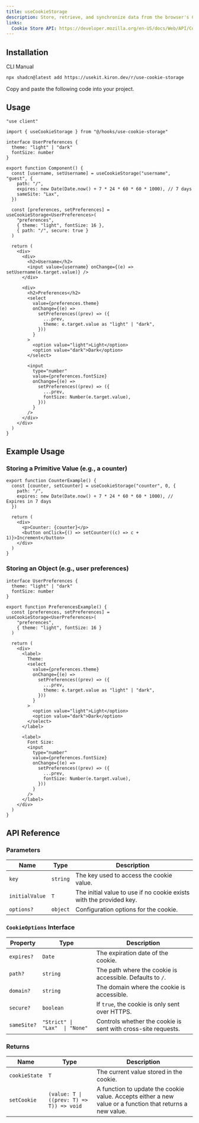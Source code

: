 ```yaml
---
title: useCookieStorage
description: Store, retrieve, and synchronize data from the browser's Cookie Store API with useCookieStorage.
links:
  Cookie Store API: https://developer.mozilla.org/en-US/docs/Web/API/Cookie_Store_API
---
```


<ComponentPreview name="use-cookie-storage-demo" />

## Installation

<Tabs defaultValue="cli">

<TabsList>
  <TabsTrigger value="cli">CLI</TabsTrigger>
  <TabsTrigger value="manual">Manual</TabsTrigger>
</TabsList>

<TabsContent value="cli">

```bash
npx shadcn@latest add https://usekit.kiron.dev/r/use-cookie-storage
```

</TabsContent>

<TabsContent value="manual">

<Steps>

<Step>Copy and paste the following code into your project.</Step>

<ComponentSource name="use-cookie-storage" />

</Steps>

</TabsContent>

</Tabs>

## Usage

```tsx {3, 11-15, 17-21}
"use client"

import { useCookieStorage } from "@/hooks/use-cookie-storage"

interface UserPreferences {
  theme: "light" | "dark"
  fontSize: number
}

export function Component() {
  const [username, setUsername] = useCookieStorage("username", "guest", {
    path: "/",
    expires: new Date(Date.now() + 7 * 24 * 60 * 60 * 1000), // 7 days
    sameSite: "Lax",
  })

  const [preferences, setPreferences] = useCookieStorage<UserPreferences>(
    "preferences",
    { theme: "light", fontSize: 16 },
    { path: "/", secure: true }
  )

  return (
    <div>
      <div>
        <h2>Username</h2>
        <input value={username} onChange={(e) => setUsername(e.target.value)} />
      </div>

      <div>
        <h2>Preferences</h2>
        <select
          value={preferences.theme}
          onChange={(e) =>
            setPreferences((prev) => ({
              ...prev,
              theme: e.target.value as "light" | "dark",
            }))
          }
        >
          <option value="light">Light</option>
          <option value="dark">Dark</option>
        </select>

        <input
          type="number"
          value={preferences.fontSize}
          onChange={(e) =>
            setPreferences((prev) => ({
              ...prev,
              fontSize: Number(e.target.value),
            }))
          }
        />
      </div>
    </div>
  )
}
```

## Example Usage

### Storing a Primitive Value (e.g., a counter)

```tsx
export function CounterExample() {
  const [counter, setCounter] = useCookieStorage("counter", 0, {
    path: "/",
    expires: new Date(Date.now() + 7 * 24 * 60 * 60 * 1000), // Expires in 7 days
  })

  return (
    <div>
      <p>Counter: {counter}</p>
      <button onClick={() => setCounter((c) => c + 1)}>Increment</button>
    </div>
  )
}
```

### Storing an Object (e.g., user preferences)

```tsx
interface UserPreferences {
  theme: "light" | "dark"
  fontSize: number
}

export function PreferencesExample() {
  const [preferences, setPreferences] = useCookieStorage<UserPreferences>(
    "preferences",
    { theme: "light", fontSize: 16 }
  )

  return (
    <div>
      <label>
        Theme:
        <select
          value={preferences.theme}
          onChange={(e) =>
            setPreferences((prev) => ({
              ...prev,
              theme: e.target.value as "light" | "dark",
            }))
          }
        >
          <option value="light">Light</option>
          <option value="dark">Dark</option>
        </select>
      </label>

      <label>
        Font Size:
        <input
          type="number"
          value={preferences.fontSize}
          onChange={(e) =>
            setPreferences((prev) => ({
              ...prev,
              fontSize: Number(e.target.value),
            }))
          }
        />
      </label>
    </div>
  )
}
```

## API Reference

### Parameters

| Name           | Type     | Description                                                         |
| -------------- | -------- | ------------------------------------------------------------------- |
| `key`          | `string` | The key used to access the cookie value.                            |
| `initialValue` | `T`      | The initial value to use if no cookie exists with the provided key. |
| `options?`     | `object` | Configuration options for the cookie.                               |

### `CookieOptions` Interface

| Property    | Type                           | Description                                                   |
| ----------- | ------------------------------ | ------------------------------------------------------------- |
| `expires?`  | `Date`                         | The expiration date of the cookie.                            |
| `path?`     | `string`                       | The path where the cookie is accessible. Defaults to `/`.     |
| `domain?`   | `string`                       | The domain where the cookie is accessible.                    |
| `secure?`   | `boolean`                      | If `true`, the cookie is only sent over HTTPS.                |
| `sameSite?` | `"Strict" \| "Lax"  \| "None"` | Controls whether the cookie is sent with cross-site requests. |

### Returns

| Name          | Type                                     | Description                                                                                               |
| ------------- | ---------------------------------------- | --------------------------------------------------------------------------------------------------------- |
| `cookieState` | `T`                                      | The current value stored in the cookie.                                                                   |
| `setCookie`   | `(value: T \| ((prev: T) => T)) => void` | A function to update the cookie value. Accepts either a new value or a function that returns a new value. |
